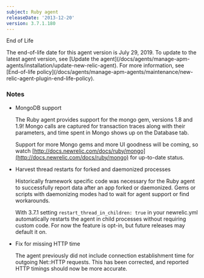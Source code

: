 ```yaml
---
subject: Ruby agent
releaseDate: '2013-12-20'
version: 3.7.1.180
---
```


End of Life

<Callout variant="important">
  The end-of-life date for this agent version is July 29, 2019. To update to the latest agent version, see [Update the agent](/docs/agents/manage-apm-agents/installation/update-new-relic-agent). For more information, see [End-of-life policy](/docs/agents/manage-apm-agents/maintenance/new-relic-agent-plugin-end-life-policy).
</Callout>

### Notes

* MongoDB support

  The Ruby agent provides support for the mongo gem, versions 1.8 and 1.9! Mongo calls are captured for transaction traces along with their parameters, and time spent in Mongo shows up on the Database tab.

  Support for more Mongo gems and more UI goodness will be coming, so watch [http://docs.newrelic.com/docs/ruby/mongo](http://docs.newrelic.com/docs/ruby/mongo) for up-to-date status.
* Harvest thread restarts for forked and daemonized processes

  Historically framework specific code was necessary for the Ruby agent to successfully report data after an app forked or daemonized. Gems or scripts with daemonizing modes had to wait for agent support or find workarounds.

  With 3.7.1 setting `restart_thread_in_children: true` in your newrelic.yml automatically restarts the agent in child processes without requiring custom code. For now the feature is opt-in, but future releases may default it on.
* Fix for missing HTTP time

  The agent previously did not include connection establishment time for outgoing Net::HTTP requests. This has been corrected, and reported HTTP timings should now be more accurate.
